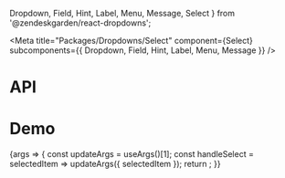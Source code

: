   Dropdown,
  Field,
  Hint,
  Label,
  Menu,
  Message,
  Select
} from '@zendeskgarden/react-dropdowns';

<Meta
  title="Packages/Dropdowns/Select"
  component={Select}
  subcomponents={{ Dropdown, Field, Hint, Label, Menu, Message }}
/>

# API

<ArgsTable />

# Demo

<Canvas>
  <Story
    name="Select"
    args={{
      label: 'Label',
      isLabelRegular: false,
      isLabelHidden: false,
      hasHint: true,
      hint: 'Hint',
      hasMessage: true,
      message: 'Message',
      items: ITEMS,
      selectedItem: ITEMS[1].value
    }}
    argTypes={{
      label: { name: 'children', table: { category: 'Label' } },
      isLabelRegular: { name: 'isRegular', table: { category: 'Label' } },
      isLabelHidden: { name: 'hidden', table: { category: 'Label' } },
      hint: { name: 'children', table: { category: 'Hint' } },
      message: { name: 'children', table: { category: 'Message' } },
      hasHint: { name: 'Hint', table: { category: 'Story' } },
      hasMessage: { name: 'Message', table: { category: 'Story' } },
      items: { name: 'Item[]', table: { category: 'Story' } },
      selectedItem: { table: { category: 'Dropdown' } },
      placement: {
        control: { type: 'radio', options: PLACEMENT },
        table: { category: 'Menu' }
      }
    }}
    parameters={{
      design: {
        allowFullscreen: true,
        type: 'figma',
        url: 'https://www.figma.com/file/6g87L4FdKZTA3knt3Rsfdx/Garden?node-id=103%3A24482'
      }
    }}
  >
    {args => {
      const updateArgs = useArgs()[1];
      const handleSelect = selectedItem => updateArgs({ selectedItem });
      return <SelectStory {...args} onSelect={handleSelect} />;
    }}
  </Story>
</Canvas>
